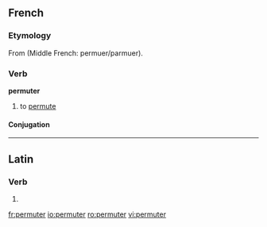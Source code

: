 ==French==

===Etymology===
From {{etyl|la|fr}} {{term|permuto|permūtō|transform; exchange|lang=la}} (Middle French: permuer/parmuer).

===Verb===
'''permuter'''

# to [[permute]]

====Conjugation====
{{fr-conj-er|permut|avoir}}

----

==Latin==

===Verb===
{{la-verb-form|permūter}}

# {{conjugation of|permuto|permūtō|1|s|pres|pass|sub|lang=la}}

[[fr:permuter]]
[[io:permuter]]
[[ro:permuter]]
[[vi:permuter]]